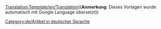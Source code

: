<noinclude>[[Translation:Template/en/Translation]]</noinclude><noinclude>(('''Anmerkung''': Dieses Vorlagen wurde automatisch mit Google Language übersetzt))

</noinclude>
{{en/Ambox| type  = style
| image = en/Translation.png
| text  = <strong>Dieser Artikel wird aus dem Originaltext vom Englischen in die  deutsche Sprache übersetzt: <includeonly>[{{SERVER}}{{localurl:{{NAMESPACE}}:{{{herkunft}}}|action=view}} {{{herkunft}}}]</includeonly><noinclude>{{{herkunft}}}</noinclude>.</strong><br/>
<p style="font-size: 90%">Bitte helft die Übersetzung zu verbessern. Verwenden Sie bitte das [[en/Wiki/Manual of Style|Manual of Style]] für die korrekte Formatierung.<br/>
Denken Sie daran, dass Sie diese Notiz entfernen, wenn der Artikel korrekt übersetzt wurde.</p>
}}
<includeonly>[[Category:de/Artikel in deutscher Sprache]]</includeonly>